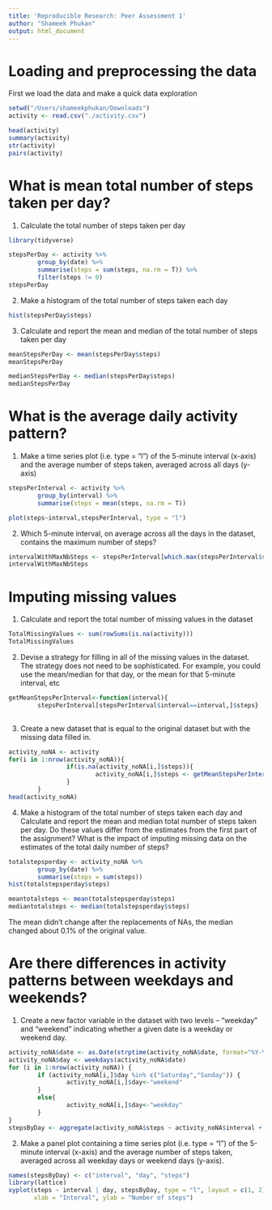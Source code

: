 ```yaml
---
title: 'Reproducible Research: Peer Assessment 1'
author: "Shameek Phukan"
output: html_document
---
```

# Loading and preprocessing the data

First we load the data and make a quick data exploration

```r
setwd("/Users/shameekphukan/Downloads")
activity <- read.csv("./activity.csv")

head(activity)
summary(activity)
str(activity)
pairs(activity)
```

# What is mean total number of steps taken per day?

1. Calculate the total number of steps taken per day

```r
library(tidyverse)

stepsPerDay <- activity %>%
        group_by(date) %>%
        summarise(steps = sum(steps, na.rm = T)) %>%
        filter(steps != 0) 
stepsPerDay
```

2. Make a histogram of the total number of steps taken each day

```r
hist(stepsPerDay$steps)
```

3. Calculate and report the mean and median of the total number of steps taken per day

```r
meanStepsPerDay <- mean(stepsPerDay$steps)
meanStepsPerDay

medianStepsPerDay <- median(stepsPerDay$steps)
medianStepsPerDay
```

# What is the average daily activity pattern?

1. Make a time series plot (i.e. type = "l") of the 5-minute interval (x-axis) and the average number of steps taken, averaged across all days (y-axis)

```r
stepsPerInterval <- activity %>%
        group_by(interval) %>%
        summarise(steps = mean(steps, na.rm = T))

plot(steps~interval,stepsPerInterval, type = "l")
```

2. Which 5-minute interval, on average across all the days in the dataset, contains the maximum number of steps?

```r
intervalWithMaxNbSteps <- stepsPerInterval[which.max(stepsPerInterval$steps),]$interval
intervalWithMaxNbSteps
```

# Imputing missing values

1. Calculate and report the total number of missing values in the dataset 

```r
TotalMissingValues <- sum(rowSums(is.na(activity)))
TotalMissingValues
```
2. Devise a strategy for filling in all of the missing values in the dataset. The strategy does not need to be sophisticated. For example, you could use the mean/median for that day, or the mean for that 5-minute interval, etc

```r
getMeanStepsPerInterval<-function(interval){
        stepsPerInterval[stepsPerInterval$interval==interval,]$steps}
        
```

3. Create a new dataset that is equal to the original dataset but with the missing data filled in.

```r
activity_noNA <- activity
for(i in 1:nrow(activity_noNA)){
                if(is.na(activity_noNA[i,]$steps)){
                        activity_noNA[i,]$steps <- getMeanStepsPerInterval(activity_noNA[i,]$interval)
                }
        }
head(activity_noNA)
```

4. Make a histogram of the total number of steps taken each day and Calculate and report the mean and median total number of steps taken per day. Do these values differ from the estimates from the first part of the assignment? What is the impact of imputing missing data on the estimates of the total daily number of steps?

```r
totalstepsperday <- activity_noNA %>%
        group_by(date) %>%
        summarise(steps = sum(steps))
hist(totalstepsperday$steps)

meantotalsteps <- mean(totalstepsperday$steps)
mediantotalsteps <- median(totalstepsperday$steps)
```

The mean didn’t change after the replacements of NAs, the median changed about 0.1% of the original value.

# Are there differences in activity patterns between weekdays and weekends?

1. Create a new factor variable in the dataset with two levels – “weekday” and “weekend” indicating whether a given date is a weekday or weekend day.
```r
activity_noNA$date <- as.Date(strptime(activity_noNA$date, format="%Y-%m-%d"))
activity_noNA$day <- weekdays(activity_noNA$date)
for (i in 1:nrow(activity_noNA)) {
        if (activity_noNA[i,]$day %in% c("Saturday","Sunday")) {
                activity_noNA[i,]$day<-"weekend"
        }
        else{
                activity_noNA[i,]$day<-"weekday"
        }
}
stepsByDay <- aggregate(activity_noNA$steps ~ activity_noNA$interval + activity_noNA$day, activity_noNA, mean)

```

2. Make a panel plot containing a time series plot (i.e. type = "l") of the 5-minute interval (x-axis) and the average number of steps taken, averaged across all weekday days or weekend days (y-axis). 
```r
names(stepsByDay) <- c("interval", "day", "steps")
library(lattice)
xyplot(steps ~ interval | day, stepsByDay, type = "l", layout = c(1, 2), 
       xlab = "Interval", ylab = "Number of steps")
```


